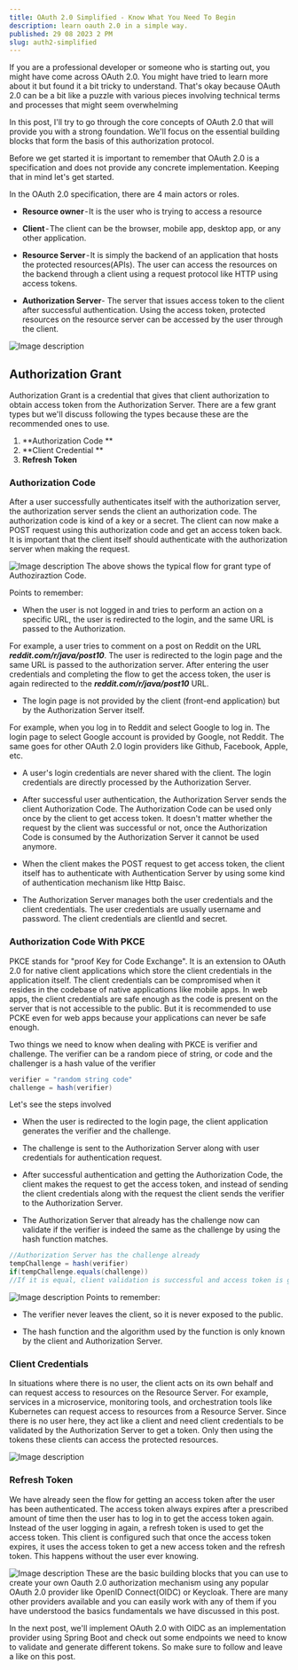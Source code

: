 ```yaml
---
title: OAuth 2.0 Simplified - Know What You Need To Begin
description: learn oauth 2.0 in a simple way.
published: 29 08 2023 2 PM
slug: auth2-simplified
---
```



If you are a professional developer or someone who is starting out, you might have come across OAuth 2.0. You might have tried to learn more about it but found it a bit tricky to understand. That's okay because OAuth 2.0 can be a bit like a puzzle with various pieces involving technical terms and processes that might seem overwhelming

In this post, I'll try to go through the core concepts of OAuth 2.0 that will provide you with a strong foundation. We'll focus on the essential building blocks that form the basis of this authorization protocol. 

Before we get started it is important to remember that OAuth 2.0 is a specification and does not provide any concrete implementation. Keeping that in mind let's get started.

In the OAuth 2.0 specification, there are 4 main actors or roles.

- **Resource owner** - It is the user who is trying to access a resource

- **Client** - The client can be the browser, mobile app, desktop app, or any other application.

- **Resource Server** - It is simply the backend of an application that hosts the protected resources(APIs). The user can access the resources on the backend through a client using a request protocol like HTTP using access tokens.

- **Authorization Server**- The server that issues access token to the client after successful authentication. Using the access token, protected resources on the resource server can be accessed by the user through the client.

![Image description](https://dev-to-uploads.s3.amazonaws.com/uploads/articles/24q5d7xaee2ozjuwmpqo.png)
## Authorization Grant
Authorization Grant is a credential that gives that client authorization to obtain access token from the Authorization Server. There are a few grant types but we'll discuss following the types because these are the recommended ones to use.
1. **Authorization Code **
2. **Client Credential **
3. **Refresh Token**

### Authorization Code
After a user successfully authenticates itself with the authorization server, the authorization server sends the client an authorization code. The authorization code is kind of a key or a secret. The client can now make a POST request using this authorization code and get an access token back. It is important that the client itself should authenticate with the authorization server when making the request.

![Image description](https://dev-to-uploads.s3.amazonaws.com/uploads/articles/91oem5w8l28eemr1rkii.png)
The above shows the typical flow for grant type of Authoziraztion Code.

Points to remember:

- When the user is not logged in and tries to perform an action on a specific URL, the user is redirected to the login, and the same URL is passed to the Authorization.

For example, a user tries to comment on a post on Reddit on the URL **_reddit.com/r/java/post10_**. The user is redirected to the login page and the same URL is passed to the authorization server. After entering the user credentials and completing the flow to get the access token, the user is again redirected to the **_reddit.com/r/java/post10_** URL.

- The login page is not provided by the client (front-end application) but by the Authorization Server itself.

For example, when you log in to Reddit and select Google to log in. The login page to select Google account is provided by Google, not Reddit. The same goes for other OAuth 2.0 login providers like Github, Facebook, Apple, etc. 

- A user's login credentials are never shared with the client. The login credentials are directly processed by the Authorization Server.

- After successful user authentication, the Authorization Server sends the client Authorization Code. The Authorization Code can be used only once by the client to get access token. It doesn't matter whether the request by the client was successful or not, once the Authorization Code is consumed by the Authorization Server it cannot be used anymore.

- When the client makes the POST request to get access token, the client itself has to authenticate with Authentication Server by using some kind of authentication mechanism like Http Baisc. 

- The Authorization Server manages both the user credentials and the client credentials. The user credentials are usually username and password. The client credentials are clientId and secret.

### Authorization Code With PKCE
PKCE stands for "proof Key for Code Exchange". It is an extension to OAuth 2.0 for native client applications which store the client credentials in the application itself. The client credentials can be compromised when it resides in the codebase of native applications like mobile apps. In web apps, the client credentials are safe enough as the code is present on the server that is not accessible to the public. But it is recommended to use PCKE even for web apps because your applications can never be safe enough.

Two things we need to know when dealing with PKCE is verifier and challenge. The verifier can be a random piece of string, or code and the challenger is a hash value of the verifier

``` Java
verifier = "random string code"
challenge = hash(verifier)
```
Let's see the steps involved 

- When the user is redirected to the login page, the client application generates the verifier and the challenge.

- The challenge is sent to the Authorization Server along with user credentials for authentication request.

- After successful authentication and getting the Authorization Code, the client makes the request to get the access token, and instead of sending the client credentials along with the request the client sends the verifier to the Authorization Server.

- The Authorization Server that already has the challenge now can validate if the verifier is indeed the same as the challenge by using the hash function matches.

``` Java
//Authorization Server has the challenge already 
tempChallenge = hash(verifier)
if(tempChallenge.equals(challenge))
//If it is equal, client validation is successful and access token is genereated
```

![Image description](https://dev-to-uploads.s3.amazonaws.com/uploads/articles/obbo6j208eao9leygc9c.png)
Points to remember:

- The verifier never leaves the client, so it is never exposed to the public.

- The hash function and the algorithm used by the function is only known by the client and Authorization Server.

### Client Credentials
In situations where there is no user, the client acts on its own behalf and can request access to resources on the Resource Server. For example, services in a microservice, monitoring tools, and orchestration tools like Kubernetes can request access to resources from a Resource Server. Since there is no user here, they act like a client and need client credentials to be validated by the Authorization Server to get a token. Only then using the tokens these clients can access the protected resources.

![Image description](https://dev-to-uploads.s3.amazonaws.com/uploads/articles/6gezh30f45z5w1ahv4x6.png)
### Refresh Token
We have already seen the flow for getting an access token after the user has been authenticated. The access token always expires after a prescribed amount of time then the user has to log in to get the access token again. Instead of the user logging in again, a refresh token is used to get the access token. This client is configured such that once the access token expires, it uses the access token to get a new access token and the refresh token. This happens without the user ever knowing.

![Image description](https://dev-to-uploads.s3.amazonaws.com/uploads/articles/7a1ofqxptbxud9tfqjb0.png)
These are the basic building blocks that you can use to create your own Oauth 2.0 authorization mechanism using any popular OAuth 2.0 provider like OpenID Connect(OIDC) or Keycloak. There are many other providers available and you can easily work with any of them if you have understood the basics fundamentals we have discussed in this post.

In the next post, we'll implement OAuth 2.0 with OIDC as an implementation provider using Spring Boot and check out some endpoints we need to know to validate and generate different tokens. So make sure to follow and leave a like on this post.
